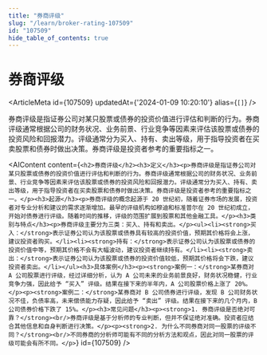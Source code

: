 ```yaml
---
title: "券商评级"
slug: "/learn/broker-rating-107509"
id: "107509"
hide_table_of_contents: true
---
```



# 券商评级

<ArticleMeta id={107509} updatedAt={'2024-01-09 10:20:10'} alias={`[]`} />
<div className='border-solid border-b border-t-0 my-4 border-[var(--ifm-color-gray-300)]' />

券商评级是指证券公司对某只股票或债券的投资价值进行评估和判断的行为。券商评级通常根据公司的财务状况、业务前景、行业竞争等因素来评估该股票或债券的投资风险和回报潜力。评级通常分为买入、持有、卖出等级，用于指导投资者在买卖股票和债券时做出决策。券商评级是投资者参考的重要指标之一。

<AIContent content={`<h2>券商评级</h2><h3>定义</h3><p>券商评级是指证券公司对某只股票或债券的投资价值进行评估和判断的行为。券商评级通常根据公司的财务状况、业务前景、行业竞争等因素来评估该股票或债券的投资风险和回报潜力。评级通常分为买入、持有、卖出等级，用于指导投资者在买卖股票和债券时做出决策。券商评级是投资者参考的重要指标之一。</p><h3>起源</h3><p>券商评级的概念起源于 20 世纪初，随着证券市场的发展，投资者对专业分析和建议的需求逐渐增加。最早的评级机构如穆迪和标准普尔在 20 世纪初成立，开始对债券进行评级。随着时间的推移，评级的范围扩展到股票和其他金融工具。</p><h3>类别与特点</h3><p>券商评级主要分为三类：买入、持有和卖出。</p><ul><li><strong>买入：</strong>表示证券公司认为该股票或债券具有较高的投资价值，预期其价格将会上涨，建议投资者购买。</li><li><strong>持有：</strong>表示证券公司认为该股票或债券的投资价值中等，预期其价格不会有大幅波动，建议投资者继续持有。</li><li><strong>卖出：</strong>表示证券公司认为该股票或债券的投资价值较低，预期其价格将会下跌，建议投资者卖出。</li></ul><h3>具体案例</h3><p><strong>案例一：</strong>某券商对 A 公司股票进行评级，经过详细分析，认为 A 公司未来的业务前景良好，财务状况稳健，行业竞争力强，因此给予 “买入” 评级。结果在接下来的半年内，A 公司股票价格上涨了 20%。</p><p><strong>案例二：</strong>某券商对 B 公司债券进行评级，发现 B 公司财务状况不佳，负债率高，未来偿债能力存疑，因此给予 “卖出” 评级。结果在接下来的几个月内，B 公司债券价格下跌了 15%。</p><h3>常见问题</h3><p><strong>1. 券商评级是否绝对可靠？</strong><br/>券商评级是基于分析师的专业判断，但并不保证绝对准确。投资者应结合其他信息和自身判断进行决策。</p><p><strong>2. 为什么不同券商对同一股票的评级不同？</strong><br/>不同券商的分析师可能有不同的分析方法和观点，因此对同一股票的评级可能会有所不同。</p>`} id={107509} />
